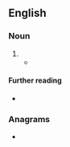 {{also|clusterfuck|cluster-fuck}}
==English==

===Noun===
{{en-noun}}

# {{alternative form of|en|clusterfuck}}
#* {{quote-book|en|title=The Illuminations|author=Andrew O'Hagan|year=2015|page=33|ISBN=9780571273676|passage='Jesus,' Luke said. They'd given up on the famous victory long ago and now they gave a toss for nothing but the regiment. To everybody it was a '''cluster fuck''' where nobody wins.}}

====Further reading====
* {{projectlink|wikipedia|List_of_United_States_Marine_Corps_acronyms_and_expressions#C|CF}}

===Anagrams===
* {{anagrams|en|a=ccefklrstuu|fustercluck}}